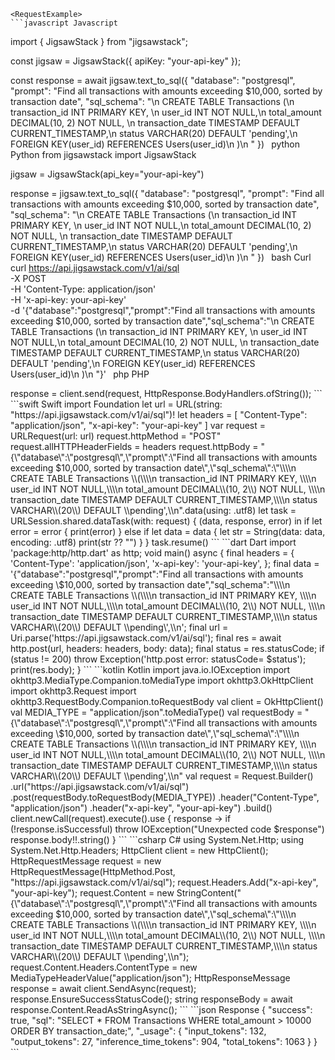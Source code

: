 
    <RequestExample>
    ```javascript Javascript
import { JigsawStack } from "jigsawstack";

const jigsaw = JigsawStack({ apiKey: "your-api-key" });

const response = await jigsaw.text_to_sql({
      "database": "postgresql",
      "prompt": "Find all transactions with amounts exceeding $10,000, sorted by transaction date",
      "sql_schema": "\n            CREATE TABLE Transactions (\n              transaction_id INT PRIMARY KEY, \n              user_id INT NOT NULL,\n              total_amount DECIMAL(10, 2) NOT NULL, \n              transaction_date TIMESTAMP DEFAULT CURRENT_TIMESTAMP,\n              status VARCHAR(20) DEFAULT 'pending',\n              FOREIGN KEY(user_id) REFERENCES Users(user_id)\n            )\n          "
})
    ```
    ```python Python
from jigsawstack import JigsawStack

jigsaw = JigsawStack(api_key="your-api-key")

response = jigsaw.text_to_sql({
      "database": "postgresql",
      "prompt": "Find all transactions with amounts exceeding $10,000, sorted by transaction date",
      "sql_schema": "\n            CREATE TABLE Transactions (\n              transaction_id INT PRIMARY KEY, \n              user_id INT NOT NULL,\n              total_amount DECIMAL(10, 2) NOT NULL, \n              transaction_date TIMESTAMP DEFAULT CURRENT_TIMESTAMP,\n              status VARCHAR(20) DEFAULT 'pending',\n              FOREIGN KEY(user_id) REFERENCES Users(user_id)\n            )\n          "
})
    ```
    ```bash Curl
curl https://api.jigsawstack.com/v1/ai/sql \
 -X POST \
 -H 'Content-Type: application/json' \
 -H 'x-api-key: your-api-key' \
 -d '{"database":"postgresql","prompt":"Find all transactions with amounts exceeding $10,000, sorted by transaction date","sql_schema":"\\n            CREATE TABLE Transactions \(\\n              transaction_id INT PRIMARY KEY, \\n              user_id INT NOT NULL,\\n              total_amount DECIMAL\(10, 2\) NOT NULL, \\n              transaction_date TIMESTAMP DEFAULT CURRENT_TIMESTAMP,\\n              status VARCHAR\(20\) DEFAULT \'pending\',\\n              FOREIGN KEY\(user_id\) REFERENCES Users\(user_id\)\\n            \)\\n          "}'
    ```
    ```php PHP
<?php
$ch = curl_init();
curl_setopt($ch, CURLOPT_URL, 'https://api.jigsawstack.com/v1/ai/sql');
curl_setopt($ch, CURLOPT_RETURNTRANSFER, true);
curl_setopt($ch, CURLOPT_CUSTOMREQUEST, 'POST');
curl_setopt($ch, CURLOPT_HTTPHEADER, [
    'Content-Type: application/json',
    'x-api-key: your-api-key',
]);
curl_setopt($ch, CURLOPT_POSTFIELDS, '{"database":"postgresql","prompt":"Find all transactions with amounts exceeding $10,000, sorted by transaction date","sql_schema":"\\\\n            CREATE TABLE Transactions \\(\\\\n              transaction_id INT PRIMARY KEY, \\\\n              user_id INT NOT NULL,\\\\n              total_amount DECIMAL\\(10, 2\\) NOT NULL, \\\\n              transaction_date TIMESTAMP DEFAULT CURRENT_TIMESTAMP,\\\\n              status VARCHAR\\(20\\) DEFAULT \\pending\',\\n');

$response = curl_exec($ch);

curl_close($ch);

    ```
    ```ruby Ruby
require 'net/http'

uri = URI('https://api.jigsawstack.com/v1/ai/sql')
req = Net::HTTP::Post.new(uri)
req.content_type = 'application/json'
req['x-api-key'] = 'your-api-key'

req.body = '{"database":"postgresql","prompt":"Find all transactions with amounts exceeding $10,000, sorted by transaction date","sql_schema":"\\\\n            CREATE TABLE Transactions \\(\\\\n              transaction_id INT PRIMARY KEY, \\\\n              user_id INT NOT NULL,\\\\n              total_amount DECIMAL\\(10, 2\\) NOT NULL, \\\\n              transaction_date TIMESTAMP DEFAULT CURRENT_TIMESTAMP,\\\\n              status VARCHAR\\(20\\) DEFAULT \\pending\',\\n'

req_options = {
  use_ssl: uri.scheme == 'https'
}
res = Net::HTTP.start(uri.hostname, uri.port, req_options) do |http|
  http.request(req)
end

    ```
    ```go Go
package main

import (
	"fmt"
	"io"
	"log"
	"net/http"
	"strings"
)

func main() {
	client := &http.Client{}
	var data = strings.NewReader(`{"database":"postgresql","prompt":"Find all transactions with amounts exceeding $10,000, sorted by transaction date","sql_schema":"\\n            CREATE TABLE Transactions \(\\n              transaction_id INT PRIMARY KEY, \\n              user_id INT NOT NULL,\\n              total_amount DECIMAL\(10, 2\) NOT NULL, \\n              transaction_date TIMESTAMP DEFAULT CURRENT_TIMESTAMP,\\n              status VARCHAR\(20\) DEFAULT \pending',\n`)
	req, err := http.NewRequest("POST", "https://api.jigsawstack.com/v1/ai/sql", data)
	if err != nil {
		log.Fatal(err)
	}
	req.Header.Set("Content-Type", "application/json")
	req.Header.Set("x-api-key", "your-api-key")
	resp, err := client.Do(req)
	if err != nil {
		log.Fatal(err)
	}
	defer resp.Body.Close()
	bodyText, err := io.ReadAll(resp.Body)
	if err != nil {
		log.Fatal(err)
	}
	fmt.Printf("%s\n", bodyText)
}

    ```
    ```java Java
import java.io.IOException;
import java.net.URI;
import java.net.http.HttpClient;
import java.net.http.HttpRequest;
import java.net.http.HttpRequest.BodyPublishers;
import java.net.http.HttpResponse;

HttpClient client = HttpClient.newHttpClient();

HttpRequest request = HttpRequest.newBuilder()
    .uri(URI.create("https://api.jigsawstack.com/v1/ai/sql"))
    .POST(BodyPublishers.ofString("{\"database\":\"postgresql\",\"prompt\":\"Find all transactions with amounts exceeding $10,000, sorted by transaction date\",\"sql_schema\":\"\\\\n            CREATE TABLE Transactions \\(\\\\n              transaction_id INT PRIMARY KEY, \\\\n              user_id INT NOT NULL,\\\\n              total_amount DECIMAL\\(10, 2\\) NOT NULL, \\\\n              transaction_date TIMESTAMP DEFAULT CURRENT_TIMESTAMP,\\\\n              status VARCHAR\\(20\\) DEFAULT \\pending',\\n"))
    .setHeader("Content-Type", "application/json")
    .setHeader("x-api-key", "your-api-key")
    .build();

HttpResponse<String> response = client.send(request, HttpResponse.BodyHandlers.ofString());

    ```
    ```swift Swift
import Foundation

let url = URL(string: "https://api.jigsawstack.com/v1/ai/sql")!
let headers = [
    "Content-Type": "application/json",
    "x-api-key": "your-api-key"
]

var request = URLRequest(url: url)
request.httpMethod = "POST"
request.allHTTPHeaderFields = headers
request.httpBody = "{\"database\":\"postgresql\",\"prompt\":\"Find all transactions with amounts exceeding $10,000, sorted by transaction date\",\"sql_schema\":\"\\\\n            CREATE TABLE Transactions \\(\\\\n              transaction_id INT PRIMARY KEY, \\\\n              user_id INT NOT NULL,\\\\n              total_amount DECIMAL\\(10, 2\\) NOT NULL, \\\\n              transaction_date TIMESTAMP DEFAULT CURRENT_TIMESTAMP,\\\\n              status VARCHAR\\(20\\) DEFAULT \\pending',\\n".data(using: .utf8)

let task = URLSession.shared.dataTask(with: request) { (data, response, error) in
    if let error = error {
        print(error)
    } else if let data = data {
        let str = String(data: data, encoding: .utf8)
        print(str ?? "")
    }
}

task.resume()

    ```
    ```dart Dart
import 'package:http/http.dart' as http;

void main() async {
  final headers = {
    'Content-Type': 'application/json',
    'x-api-key': 'your-api-key',
  };

  final data = '{"database":"postgresql","prompt":"Find all transactions with amounts exceeding \$10,000, sorted by transaction date","sql_schema":"\\\\n            CREATE TABLE Transactions \\(\\\\n              transaction_id INT PRIMARY KEY, \\\\n              user_id INT NOT NULL,\\\\n              total_amount DECIMAL\\(10, 2\\) NOT NULL, \\\\n              transaction_date TIMESTAMP DEFAULT CURRENT_TIMESTAMP,\\\\n              status VARCHAR\\(20\\) DEFAULT \\pending\',\\n';

  final url = Uri.parse('https://api.jigsawstack.com/v1/ai/sql');

  final res = await http.post(url, headers: headers, body: data);
  final status = res.statusCode;
  if (status != 200) throw Exception('http.post error: statusCode= $status');

  print(res.body);
}

    ```
    ```kotlin Kotlin
import java.io.IOException
import okhttp3.MediaType.Companion.toMediaType
import okhttp3.OkHttpClient
import okhttp3.Request
import okhttp3.RequestBody.Companion.toRequestBody

val client = OkHttpClient()

val MEDIA_TYPE = "application/json".toMediaType()

val requestBody = "{\"database\":\"postgresql\",\"prompt\":\"Find all transactions with amounts exceeding \$10,000, sorted by transaction date\",\"sql_schema\":\"\\\\n            CREATE TABLE Transactions \\(\\\\n              transaction_id INT PRIMARY KEY, \\\\n              user_id INT NOT NULL,\\\\n              total_amount DECIMAL\\(10, 2\\) NOT NULL, \\\\n              transaction_date TIMESTAMP DEFAULT CURRENT_TIMESTAMP,\\\\n              status VARCHAR\\(20\\) DEFAULT \\pending',\\n"

val request = Request.Builder()
  .url("https://api.jigsawstack.com/v1/ai/sql")
  .post(requestBody.toRequestBody(MEDIA_TYPE))
  .header("Content-Type", "application/json")
  .header("x-api-key", "your-api-key")
  .build()

client.newCall(request).execute().use { response ->
  if (!response.isSuccessful) throw IOException("Unexpected code $response")
  response.body!!.string()
}

    ```
    ```csharp C#
using System.Net.Http;
using System.Net.Http.Headers;

HttpClient client = new HttpClient();

HttpRequestMessage request = new HttpRequestMessage(HttpMethod.Post, "https://api.jigsawstack.com/v1/ai/sql");

request.Headers.Add("x-api-key", "your-api-key");

request.Content = new StringContent("{\"database\":\"postgresql\",\"prompt\":\"Find all transactions with amounts exceeding $10,000, sorted by transaction date\",\"sql_schema\":\"\\\\n            CREATE TABLE Transactions \\(\\\\n              transaction_id INT PRIMARY KEY, \\\\n              user_id INT NOT NULL,\\\\n              total_amount DECIMAL\\(10, 2\\) NOT NULL, \\\\n              transaction_date TIMESTAMP DEFAULT CURRENT_TIMESTAMP,\\\\n              status VARCHAR\\(20\\) DEFAULT \\pending',\\n");
request.Content.Headers.ContentType = new MediaTypeHeaderValue("application/json");

HttpResponseMessage response = await client.SendAsync(request);
response.EnsureSuccessStatusCode();
string responseBody = await response.Content.ReadAsStringAsync();

    ```
    </RequestExample>
    <ResponseExample>
    ```json Response
{
      "success": true,
      "sql": "SELECT * FROM Transactions WHERE total_amount > 10000 ORDER BY transaction_date;",
      "_usage": {
            "input_tokens": 132,
            "output_tokens": 27,
            "inference_time_tokens": 904,
            "total_tokens": 1063
      }
}
    ```
    </ResponseExample>
    
    